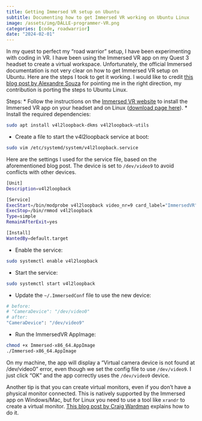 ```yaml
---
title: Getting Immersed VR setup on Ubuntu
subtitle: Documenting how to get Immersed VR working on Ubuntu Linux
image: /assets/img/DALLE-programmer-VR.png
categories: [code, roadwarrior]
date: "2024-02-01"
---
```


In my quest to perfect my "road warrior" setup, I have been experimenting with coding in VR. I have been using the Immersed VR app on my Quest 3 headset to create a virtual workspace. Unfortunately, the official Immersed documentation is not very clear on how to get Immersed VR setup on Ubuntu. Here are the steps I took to get it working. I would like to credit [this blog post by Alexandre Souza](https://devevangelista.medium.com/immersed-linux-life-bc2e2661c7aa) for pointing me in the right direction, my contribution is porting the steps to Ubuntu Linux.

Steps:
* Follow the instructions on the [Immersed VR website](https://immersedvr.com/) to install the Immersed VR app on your headset and on Linux ([download page here](https://immersed.com/download)).
* Install the required dependencies:

```bash
sudo apt install v4l2loopback-dkms v4l2loopback-utils
```

* Create a file to start the v4l2loopback service at boot:

```bash
sudo vim /etc/systemd/system/v4l2loopback.service
```

Here are the settings I used for the service file, based on the aforementioned blog post. The device is set to `/dev/video9` to avoid conflicts with other devices.

```bash
[Unit]
Description=v4l2loopback

[Service]
ExecStart=/bin/modprobe v4l2loopback video_nr=9 card_label="ImmersedVR" exclusive_caps=1
ExecStop=/bin/rmmod v4l2loopback
Type=simple
RemainAfterExit=yes

[Install]
WantedBy=default.target
```

* Enable the service:
    
```bash
sudo systemctl enable v4l2loopback
```

* Start the service:

```bash
sudo systemctl start v4l2loopback
```

* Update the `~/.ImmersedConf` file to use the new device:

```bash
# before:
# "CameraDevice": "/dev/video0"
# after:
"CameraDevice": "/dev/video9"
```

* Run the ImmersedVR AppImage:

```bash
chmod +x Immersed-x86_64.AppImage
./Immersed-x86_64.AppImage
```

On my machine, the app will display a "Virtual camera device is not found at /dev/video0" error, even though we set the config file to use `/dev/video9`. I just click "OK" and the app correctly uses the `/dev/video9` device.

Another tip is that you can create virtual monitors, even if you don't have a physical monitor connected. This is natively supported by the Immersed app on Windows/Mac, but for Linux you need to use a tool like `xrandr` to create a virtual monitor. [This blog post by Craig Wardman](https://www.craigwardman.com/blog/creating-additional-monitors-in-immersed-for-linux) explains how to do it.